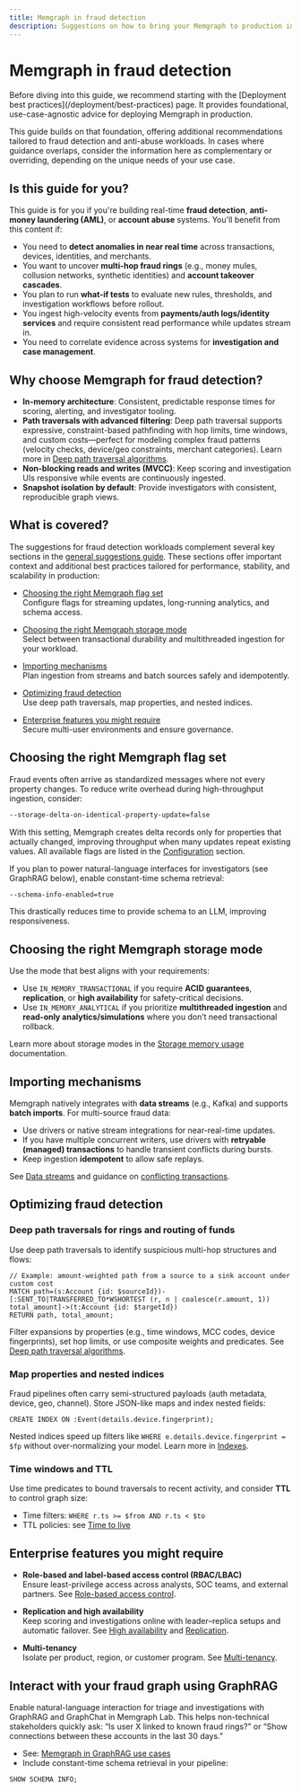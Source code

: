 ```yaml
---
title: Memgraph in fraud detection
description: Suggestions on how to bring your Memgraph to production in fraud detection and anti-abuse use cases.
---
```



# Memgraph in fraud detection

<Callout type="info">
Before diving into this guide, we recommend starting with the [Deployment best practices](/deployment/best-practices)
page. It provides foundational, use-case-agnostic advice for deploying Memgraph in production.

This guide builds on that foundation, offering additional recommendations tailored to fraud detection and anti-abuse workloads.
In cases where guidance overlaps, consider the information here as complementary or overriding, depending on the
unique needs of your use case.
</Callout>

## Is this guide for you?

This guide is for you if you're building real-time **fraud detection**, **anti-money laundering (AML)**, or **account abuse** systems.
You'll benefit from this content if:

- You need to **detect anomalies in near real time** across transactions, devices, identities, and merchants.
- You want to uncover **multi-hop fraud rings** (e.g., money mules, collusion networks, synthetic identities) and **account takeover cascades**.
- You plan to run **what‑if tests** to evaluate new rules, thresholds, and investigation workflows before rollout.
- You ingest high-velocity events from **payments/auth logs/identity services** and require consistent read performance while updates stream in.
- You need to correlate evidence across systems for **investigation and case management**.

## Why choose Memgraph for fraud detection?

- **In-memory architecture**: Consistent, predictable response times for scoring, alerting, and investigator tooling.
- **Path traversals with advanced filtering**: Deep path traversal supports expressive, constraint-based pathfinding with hop limits, time windows, and custom costs—perfect for modeling
  complex fraud patterns (velocity checks, device/geo constraints, merchant categories). Learn more in
  [Deep path traversal algorithms](/advanced-algorithms/deep-path-traversal).
- **Non-blocking reads and writes (MVCC)**: Keep scoring and investigation UIs responsive while events are continuously ingested.
- **Snapshot isolation by default**: Provide investigators with consistent, reproducible graph views.

## What is covered?

The suggestions for fraud detection workloads complement several key sections in the
[general suggestions guide](/deployment/best-practices). These sections offer important context and
additional best practices tailored for performance, stability, and scalability in production:

- [Choosing the right Memgraph flag set](/deployment/best-practices#choosing-the-right-memgraph-flag-set)  
  Configure flags for streaming updates, long-running analytics, and schema access.

- [Choosing the right Memgraph storage mode](/deployment/best-practices#choosing-the-right-memgraph-storage-mode)  
  Select between transactional durability and multithreaded ingestion for your workload.

- [Importing mechanisms](#importing-mechanisms)  
  Plan ingestion from streams and batch sources safely and idempotently.

- [Optimizing fraud detection](#optimizing-fraud-detection)  
  Use deep path traversals, map properties, and nested indices.

- [Enterprise features you might require](#enterprise-features-you-might-require)  
  Secure multi-user environments and ensure governance.

## Choosing the right Memgraph flag set

Fraud events often arrive as standardized messages where not every property changes.
To reduce write overhead during high-throughput ingestion, consider:

```bash
--storage-delta-on-identical-property-update=false
```

With this setting, Memgraph creates delta records only for properties that actually changed, improving throughput when many updates repeat existing values.
All available flags are listed in the [Configuration](/database-management/configuration) section.

If you plan to power natural-language interfaces for investigators (see GraphRAG below), enable constant-time schema retrieval:

```bash
--schema-info-enabled=true
```

This drastically reduces time to provide schema to an LLM, improving responsiveness.

## Choosing the right Memgraph storage mode

Use the mode that best aligns with your requirements:

- Use `IN_MEMORY_TRANSACTIONAL` if you require **ACID guarantees**, **replication**, or **high availability** for safety-critical decisions.
- Use `IN_MEMORY_ANALYTICAL` if you prioritize **multithreaded ingestion** and **read-only analytics/simulations** where you don’t need transactional rollback.

Learn more about storage modes in the [Storage memory usage](/fundamentals/storage-memory-usage#storage-modes) documentation.

## Importing mechanisms

Memgraph natively integrates with **data streams** (e.g., Kafka) and supports **batch imports**. For multi-source fraud data:

- Use drivers or native stream integrations for near-real-time updates.
- If you have multiple concurrent writers, use drivers with **retryable (managed) transactions** to handle transient conflicts during bursts.
- Keep ingestion **idempotent** to allow safe replays.

See [Data streams](/data-streams) and guidance on
[conflicting transactions](/help-center/errors/transactions#conflicting-transactions).

## Optimizing fraud detection

### Deep path traversals for rings and routing of funds
Use deep path traversals to identify suspicious multi-hop structures and flows:

```cypher
// Example: amount-weighted path from a source to a sink account under custom cost
MATCH path=(s:Account {id: $sourceId})-[:SENT_TO|TRANSFERRED_TO*WSHORTEST (r, n | coalesce(r.amount, 1)) total_amount]->(t:Account {id: $targetId})
RETURN path, total_amount;
```

Filter expansions by properties (e.g., time windows, MCC codes, device fingerprints), set hop limits,
or use composite weights and predicates. See
[Deep path traversal algorithms](/advanced-algorithms/deep-path-traversal).

### Map properties and nested indices
Fraud pipelines often carry semi-structured payloads (auth metadata, device, geo, channel). Store JSON-like maps and index nested fields:

```cypher
CREATE INDEX ON :Event(details.device.fingerprint);
```

Nested indices speed up filters like `WHERE e.details.device.fingerprint = $fp` without over-normalizing your model.
Learn more in [Indexes](/fundamentals/indexes#label-property-index).

### Time windows and TTL
Use time predicates to bound traversals to recent activity, and consider **TTL** to control graph size:

- Time filters: `WHERE r.ts >= $from AND r.ts < $to`
- TTL policies: see [Time to live](/querying/time-to-live)

## Enterprise features you might require

- **Role-based and label-based access control (RBAC/LBAC)**  
  Ensure least-privilege access across analysts, SOC teams, and external partners. See
  [Role-based access control](/database-management/authentication-and-authorization/role-based-access-control).

- **Replication and high availability**  
  Keep scoring and investigations online with leader–replica setups and automatic failover. See
  [High availability](/clustering/high-availability) and [Replication](/clustering/replication).

- **Multi-tenancy**  
  Isolate per product, region, or customer program. See [Multi-tenancy](/database-management/multi-tenancy).

## Interact with your fraud graph using GraphRAG

Enable natural-language interaction for triage and investigations with GraphRAG and GraphChat in Memgraph Lab.
This helps non-technical stakeholders quickly ask: “Is user X linked to known fraud rings?” or “Show connections between these accounts in the last 30 days.”

- See: [Memgraph in GraphRAG use cases](/deployment/workloads/memgraph-in-graphrag)
- Include constant-time schema retrieval in your pipeline:

```cypher
SHOW SCHEMA INFO;
```

<CommunityLinks/> 